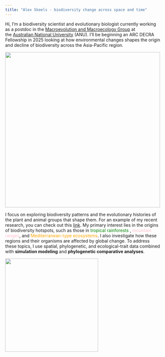 ```yaml
---
title: "Alex Skeels - biodiversity change across space and time"
---
```


Hi, I'm a biodiversity scientist and evolutionary biologist currently working as a postdoc in the [Macroevolution and Macroecology Group](http://www.macroevoeco.com/) at the [Australian National University](https://biology.anu.edu.au/research/divisions/ecology-and-evolution) (ANU). I'll be beginning an ARC DECRA Fellowship in 2025 looking at how environmental changes shapes the origin and decline of biodiversity across the Asia-Pacific region.

![](pictures/me2.jpg){width="500" fig-align="center"} 

I focus on exploring biodiversity patterns and the evolutionary histories of the plant and animal groups that shape them. For an example of my recent research, you can check out this [link](https://www.science.org/stoken/author-tokens/ST-1301/full). My primary interest lies in the origins of biodiversity hotspots, such as those in [tropical rainforests]{style="color:green;"} , [mountain ranges]{style="color:pink;"}, and [Mediterranean-type ecosystems]{style="color:orange;"}. I also investigate how these regions and their organisms are affected by global change. To address these topics, I use spatial, phylogenetic, and ecological-trait data combined with **simulation modeling** and **phylogenetic comparative analyses**.

![](pictures/me3.jpg){width="300" fig-align="center"}
